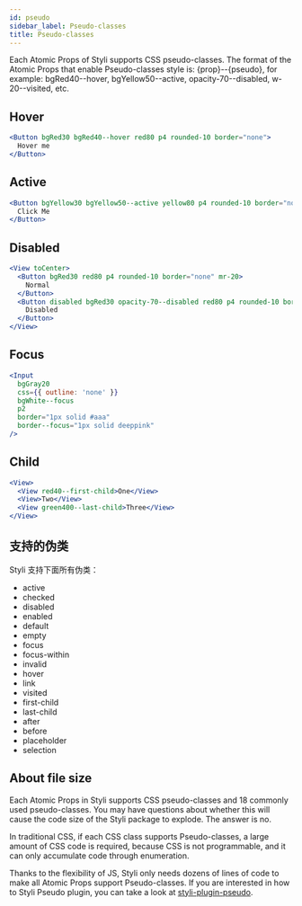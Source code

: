 ```yaml
---
id: pseudo
sidebar_label: Pseudo-classes
title: Pseudo-classes
---
```


Each Atomic Props of Styli supports CSS pseudo-classes. The format of the Atomic Props that enable Pseudo-classes style is: {prop}--{pseudo}, for example: bgRed40--hover, bgYellow50--active, opacity-70--disabled, w-20--visited, etc.

## Hover

```jsx live
<Button bgRed30 bgRed40--hover red80 p4 rounded-10 border="none">
  Hover me
</Button>
```

## Active

```jsx live
<Button bgYellow30 bgYellow50--active yellow80 p4 rounded-10 border="none">
  Click Me
</Button>
```

## Disabled

```jsx live
<View toCenter>
  <Button bgRed30 red80 p4 rounded-10 border="none" mr-20>
    Normal
  </Button>
  <Button disabled bgRed30 opacity-70--disabled red80 p4 rounded-10 border="none">
    Disabled
  </Button>
</View>
```

## Focus

```jsx live
<Input
  bgGray20
  css={{ outline: 'none' }}
  bgWhite--focus
  p2
  border="1px solid #aaa"
  border--focus="1px solid deeppink"
/>
```

## Child

```jsx live
<View>
  <View red40--first-child>One</View>
  <View>Two</View>
  <View green400--last-child>Three</View>
</View>
```

## 支持的伪类

Styli 支持下面所有伪类：

- active
- checked
- disabled
- enabled
- default
- empty
- focus
- focus-within
- invalid
- hover
- link
- visited
- first-child
- last-child
- after
- before
- placeholder
- selection

## About file size

Each Atomic Props in Styli supports CSS pseudo-classes and 18 commonly used pseudo-classes. You may have questions about whether this will cause the code size of the Styli package to explode. The answer is no.

In traditional CSS, if each CSS class supports Pseudo-classes, a large amount of CSS code is required, because CSS is not programmable, and it can only accumulate code through enumeration.

Thanks to the flexibility of JS, Styli only needs dozens of lines of code to make all Atomic Props support Pseudo-classes. If you are interested in how to Styli Pseudo plugin, you can take a look at [styli-plugin-pseudo](https://github.com/forsigner/styli/blob/master/packages/styli-plugin-pseudo/src/index.ts).

